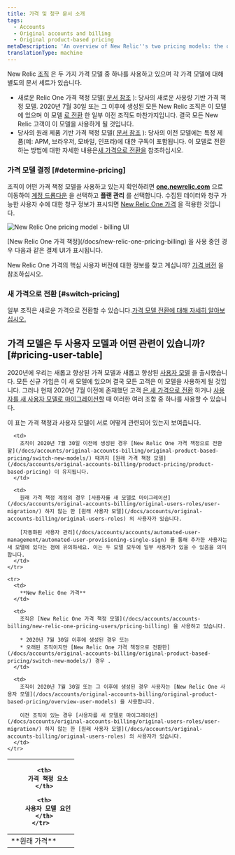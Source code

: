 ```yaml
---
title: 가격 및 청구 문서 소개
tags:
  - Accounts
  - Original accounts and billing
  - Original product-based pricing
metaDescription: 'An overview of New Relic''s two pricing models: the original model and the New Relic One model.'
translationType: machine
---
```



New Relic [조직](/docs/accounts/accounts-billing/new-relic-one-pricing-users/new-relic-account-structure) 은 두 가지 가격 모델 중 하나를 사용하고 있으며 각 가격 모델에 대해 별도의 문서 세트가 있습니다.

* 새로운 Relic One 가격 책정 모델( [문서 참조](/docs/new-relic-one-pricing-billing) ): 당사의 새로운 사용량 기반 가격 책정 모델. 2020년 7월 30일 또는 그 이후에 생성된 모든 New Relic 조직은 이 모델에 있으며 이 모델 [로 전환](/docs/accounts/original-accounts-billing/original-product-based-pricing/switch-new-models/) 한 일부 이전 조직도 마찬가지입니다. 결국 모든 New Relic 고객이 이 모델을 사용하게 될 것입니다.
* 당사의 원래 제품 기반 가격 책정 모델( [문서 참조](/docs/accounts/original-accounts-billing/product-pricing/product-based-pricing) ): 당사의 이전 모델에는 특정 제품(예: APM, 브라우저, 모바일, 인프라)에 대한 구독이 포함됩니다. 이 모델로 전환하는 방법에 대한 자세한 내용은[새 가격으로 전환을](/docs/accounts/original-accounts-billing/original-product-based-pricing/switch-new-models) 참조하십시오.

### 가격 모델 결정 [#determine-pricing]

조직이 어떤 가격 책정 모델을 사용하고 있는지 확인하려면 [**one.newrelic.com**](http://one.newrelic.com) 으로 이동하여 [계정 드롭다운](/docs/using-new-relic/welcome-new-relic/get-started/glossary#account-dropdown) 을 선택하고 **플랜 관리** 를 선택합니다. 수집된 데이터와 청구 가능한 사용자 수에 대한 청구 정보가 표시되면 [New Relic One 가격](/docs/accounts/accounts-billing/new-relic-one-pricing-billing/new-relic-one-pricing-billing) 을 적용한 것입니다.

<img
  title="new-relic-one-pricing-plan-billing-ui.png"
  alt="New Relic One pricing model - billing UI"
  src={newRelicOnePricingPlanBillingUi}
/>

<figcaption>
  [New Relic One 가격 책정](/docs/new-relic-one-pricing-billing) 을 사용 중인 경우 다음과 같은 결제 UI가 표시됩니다.
</figcaption>

New Relic One 가격의 핵심 사용자 버전에 대한 정보를 찾고 계십니까? [가격 버전](/docs/accounts/accounts-billing/new-relic-one-pricing-billing/user-count-billing#pricing-versions) 을 참조하십시오.

### 새 가격으로 전환 [#switch-pricing]

일부 조직은 새로운 가격으로 전환할 수 있습니다.[가격 모델 전환에 대해 자세히 알아보십시오.](/docs/accounts/original-accounts-billing/original-product-based-pricing/switch-new-models)

## 가격 모델은 두 사용자 모델과 어떤 관련이 있습니까? [#pricing-user-table]

2020년에 우리는 새롭고 향상된 가격 모델과 새롭고 향상된 [사용자 모델](/docs/accounts/original-accounts-billing/original-product-based-pricing/overview-user-models) 을 출시했습니다. 모든 신규 가입은 이 새 모델에 있으며 결국 모든 고객은 이 모델을 사용하게 될 것입니다. 그러나 현재 2020년 7월 이전에 존재했던 고객 [은 새 가격으로 전환](/docs/accounts/original-accounts-billing/original-product-based-pricing/switch-new-models/) 하거나 [사용자를 새 사용자 모델로 마이그레이션할](/docs/accounts/original-accounts-billing/original-users-roles/user-migration/) 때 이러한 여러 조합 중 하나를 사용할 수 있습니다.

이 표는 가격 책정과 사용자 모델이 서로 어떻게 관련되어 있는지 보여줍니다.

<table>
  <thead>
    <tr>
      <th style={{ width: "150px" }}/>

      <th>
        가격 책정 요소
      </th>

      <th>
        사용자 모델 요인
      </th>
    </tr>
  </thead>

  <tbody>
    <tr>
      <td>
        **원래 가격**
      </td>

      <td>
        조직이 2020년 7월 30일 이전에 생성된 경우 [New Relic One 가격 책정으로 전환할](/docs/accounts/original-accounts-billing/original-product-based-pricing/switch-new-models/) 때까지 [원래 가격 책정 모델](/docs/accounts/original-accounts-billing/product-pricing/product-based-pricing) 이 유지됩니다.
      </td>

      <td>
        원래 가격 책정 계정의 경우 [사용자를 새 모델로 마이그레이션](/docs/accounts/original-accounts-billing/original-users-roles/user-migration/) 하지 않는 한 [원래 사용자 모델](/docs/accounts/original-accounts-billing/original-users-roles) 의 사용자가 있습니다.

        [자동화된 사용자 관리](/docs/accounts/accounts/automated-user-management/automated-user-provisioning-single-sign) 를 통해 추가한 사용자는 새 모델에 있다는 점에 유의하세요. 이는 두 모델 모두에 일부 사용자가 있을 수 있음을 의미합니다.
      </td>
    </tr>

    <tr>
      <td>
        **New Relic One 가격**
      </td>

      <td>
        조직은 [New Relic One 가격 책정 모델](/docs/accounts/accounts-billing/new-relic-one-pricing-users/pricing-billing) 을 사용하고 있습니다.

        * 2020년 7월 30일 이후에 생성된 경우 또는
        * 오래된 조직이지만 [New Relic One 가격 책정으로 전환한](/docs/accounts/original-accounts-billing/original-product-based-pricing/switch-new-models/) 경우 .
      </td>

      <td>
        조직이 2020년 7월 30일 또는 그 이후에 생성된 경우 사용자는 [New Relic One 사용자 모델](/docs/accounts/original-accounts-billing/original-product-based-pricing/overview-user-models) 을 사용합니다.

        이전 조직이 있는 경우 [사용자를 새 모델로 마이그레이션](/docs/accounts/original-accounts-billing/original-users-roles/user-migration/) 하지 않는 한 [원래 사용자 모델](/docs/accounts/original-accounts-billing/original-users-roles) 의 사용자가 있습니다.
      </td>
    </tr>
  </tbody>
</table>